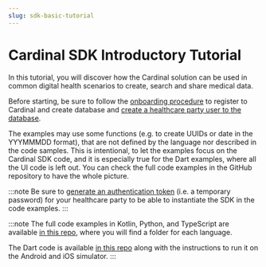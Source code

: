 ```yaml
---
slug: sdk-basic-tutorial
---
```


# Cardinal SDK Introductory Tutorial

In this tutorial, you will discover how the Cardinal solution can be used in common digital health scenarios to create,
search and share medical data.

Before starting, be sure to follow the [onboarding procedure](/cockpit/how-to/how-to-create-your-account) to register to
Cardinal and create database and [create a healthcare party user to the database](/cockpit/how-to/how-to-manage-hcp).

The examples may use some functions (e.g. to create UUIDs or date in the YYYMMMDD format), that are not defined by the 
language nor described in the code samples. This is intentional, to let the examples focus on the Cardinal SDK code, and 
it is especially true for the Dart examples, where all the UI code is left out. You can check the full code examples in
the GitHub repository to have the whole picture.

:::note
Be sure to [generate an authentication token](/cockpit/how-to/how-to-manage-hcp#generating-an-authentication-token) (i.e.
a temporary password) for your healthcare party to be able to instantiate the SDK in the code examples.
:::

:::note
The full code examples in Kotlin, Python, and TypeScript are available [in this repo](https://github.com/icure/cardinal-introductory-tutorial), 
where you will find a folder for each language.

The Dart code is available [in this repo](https://github.com/icure/cardinal-dart-introductory-tutorial) along with the instructions to run it on the Android and iOS simulator.
:::